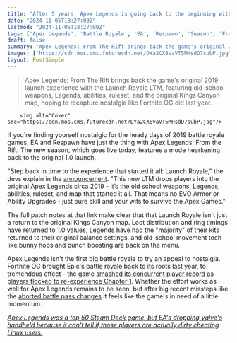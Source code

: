 ```yaml
---
title: "After 5 years, Apex Legends is going back to the beginning with a Fortnite-style mode letting you experience the launch version of the battle royale FPS"
date: "2024-11-05T18:27:00Z"
lastmod: "2024-11-05T18:27:00Z"
tags: ['Apex Legends', 'Battle Royale', 'EA', 'Respawn', 'Season', 'From The Rift', 'Launch Royale', 'Kings Canyon', 'Limited Time Mode', 'Nostalgia', 'Fortnite', 'OG', 'Chapter 1']
draft: false
summary: "Apex Legends: From The Rift brings back the game's original 2019 launch experience with the Launch Royale LTM, featuring old-school weapons, Legends, abilities, ruleset, and the original Kings Canyon map, hoping to recapture nostalgia like Fortnite OG did last year."
images: ["https://cdn.mos.cms.futurecdn.net/DYa2CX8vaVT5MHsdD7subP.jpg"]
layout: PostSimple
---
```

> Apex Legends: From The Rift brings back the game's original 2019 launch experience with the Launch Royale LTM, featuring old-school weapons, Legends, abilities, ruleset, and the original Kings Canyon map, hoping to recapture nostalgia like Fortnite OG did last year.


        <img alt="Cover" src="https://cdn.mos.cms.futurecdn.net/DYa2CX8vaVT5MHsdD7subP.jpg"/>
        
If you're finding yourself nostalgic for the heady days of 2019 battle royale games, EA and Respawn have just the thing with Apex Legends: From the Rift. The new season, which goes live today, features a mode hearkening back to the original 1.0 launch.

"Step back in time to the experience that started it all: Launch Royale," the devs explain in the [announcement](https://www.ea.com/en-gb/games/apex-legends/news/from-the-rift-season-updates). "This new LTM drops players into the original Apex Legends circa 2019 - it’s the old school weapons, Legends, abilities, ruleset, and map that started it all. That means no EVO Armor or Ability Upgrades - just pure skill and your wits to survive the Apex Games."

The full patch notes at that link make clear that that Launch Royale isn't just a return to the original Kings Canyon map. Loot distribution and ring timings have returned to 1.0 values, Legends have had the "majority" of their kits returned to their original balance settings, and old-school movement tech like bunny hops and punch boosting are back on the menu.

Apex Legends isn't the first big battle royale to try an appeal to nostalgia. Fortnite OG brought Epic's battle royale back to its roots last year, to tremendous effect - the game [smashed its concurrent player record as players flocked to re-experience Chapter 1](https://www.gamesradar.com/fortnite-is-smashing-its-concurrent-player-record-thanks-to-the-return-of-the-original-chapter-1-map/). Whether the effort works as well for Apex Legends remains to be seen, but after big recent missteps like the [aborted battle pass changes](https://www.gamesradar.com/games/apex-legends/72632-overwhelmingly-negative-reviews-later-ea-walks-back-controversial-apex-legends-battle-pass-changes-youve-spoken-and-weve-listened/) it feels like the game's in need of a little momentum.

[<em>Apex Legends was a top 50 Steam Deck game, but EA's dropping Valve's handheld because it can't tell if those players are actually dirty cheating Linux users.</em>](https://www.gamesradar.com/games/apex-legends/apex-legends-was-a-top-50-steam-deck-game-but-eas-dropping-valves-handheld-because-it-cant-tell-if-those-players-are-actually-dirty-cheating-linux-users/)
        